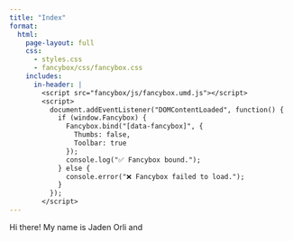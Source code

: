```yaml
---
title: "Index"
format:
  html:
    page-layout: full
    css:
      - styles.css
      - fancybox/css/fancybox.css
    includes:
      in-header: |
        <script src="fancybox/js/fancybox.umd.js"></script>
        <script>
          document.addEventListener("DOMContentLoaded", function() {
            if (window.Fancybox) {
              Fancybox.bind("[data-fancybox]", {
                Thumbs: false,
                Toolbar: true
              });
              console.log("✅ Fancybox bound.");
            } else {
              console.error("❌ Fancybox failed to load.");
            }
          });
        </script>
---
```


Hi there! My name is Jaden Orli and 